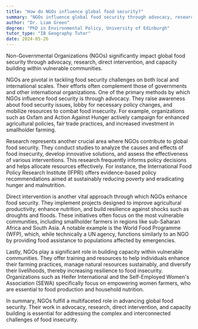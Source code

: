 ```yaml
---
title: "How do NGOs influence global food security?"
summary: "NGOs influence global food security through advocacy, research, direct intervention, and capacity building in vulnerable communities."
author: "Dr. Liam Green"
degree: "PhD in Environmental Policy, University of Edinburgh"
tutor_type: "IB Geography Tutor"
date: 2024-05-26
---
```


Non-Governmental Organizations (NGOs) significantly impact global food security through advocacy, research, direct intervention, and capacity building within vulnerable communities.

NGOs are pivotal in tackling food security challenges on both local and international scales. Their efforts often complement those of governments and other international organizations. One of the primary methods by which NGOs influence food security is through advocacy. They raise awareness about food security issues, lobby for necessary policy changes, and mobilize resources to combat food insecurity. For example, organizations such as Oxfam and Action Against Hunger actively campaign for enhanced agricultural policies, fair trade practices, and increased investment in smallholder farming.

Research represents another crucial area where NGOs contribute to global food security. They conduct studies to analyze the causes and effects of food insecurity, develop innovative solutions, and assess the effectiveness of various interventions. This research frequently informs policy decisions and helps allocate resources effectively. For instance, the International Food Policy Research Institute (IFPRI) offers evidence-based policy recommendations aimed at sustainably reducing poverty and eradicating hunger and malnutrition.

Direct intervention is another vital approach through which NGOs enhance food security. They implement projects designed to improve agricultural productivity, enhance nutrition, and build resilience against shocks such as droughts and floods. These initiatives often focus on the most vulnerable communities, including smallholder farmers in regions like sub-Saharan Africa and South Asia. A notable example is the World Food Programme (WFP), which, while technically a UN agency, functions similarly to an NGO by providing food assistance to populations affected by emergencies.

Lastly, NGOs play a significant role in building capacity within vulnerable communities. They offer training and resources to help individuals enhance their farming practices, manage natural resources sustainably, and diversify their livelihoods, thereby increasing resilience to food insecurity. Organizations such as Heifer International and the Self-Employed Women's Association (SEWA) specifically focus on empowering women farmers, who are essential to food production and household nutrition.

In summary, NGOs fulfill a multifaceted role in advancing global food security. Their work in advocacy, research, direct intervention, and capacity building is essential for addressing the complex and interconnected challenges of food insecurity.
    